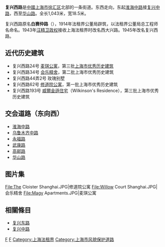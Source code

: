 {{unreferenced|time=2015-01-02T02:29:15+00:00}}
{{noteTA
|G1=Unit
}}
{{Infobox China Road
|路牌类型=Shanghai
|中文道路名称=复兴西路
|走向1=东
|走向2=西
|走向1(E)=E
|道路英文名=Fuxing Rd.(W)
|走向2(E)=W
|图片=
|图片说明=
|道路属性=
|道路总长度= 1.043
|车速限制=
|行车线数量=
|所在地区= {{CHN}}[[上海市|上海市]][[徐汇区|徐汇区]]
|起点= [[淮海中路|淮海中路]]
|终点= [[华山路_(上海)|华山路]]
|道路命名日期= 1945年
|命名缘由= 
|道路旧名= 白赛仲路
|道路动工日期= 1914年
|通车日期= 
|路段主要建筑= [[修道院公寓|修道院公寓]]
}}

'''复兴西路'''是[[中華人民共和國|中國]][[上海市|上海市]][[徐汇区|徐汇区]]北部的一条街道。东西走向，东起[[淮海中路|淮海中路]]接[[复兴中路|复兴中路]]，西至[[华山路_(上海)|华山路]]。全长1,043米，宽18.5米。

复兴西路原名'''白赛仲路'''（{{lang-fr|Route Gustave de Boissezon}}），1914年法租界公董局辟筑，以法租界公董局总工程师名命名。1943年[[汪精卫政权|汪精卫政权]]接收上海法租界时改名西大兴路。1945年改名复兴西路。

==近代历史建筑==
*复兴西路24号 [[麦琪公寓|麦琪公寓]]，第三批[[上海市优秀历史建筑|上海市优秀历史建筑]]
*复兴西路34号 [[卫乐公寓|会乐精舍]]，第二批上海市优秀历史建筑
*复兴西路44弄2号 玫瑰别墅
*复兴西路62号 [[修道院公寓|修道院公寓]]，第一批上海市优秀历史建筑
*复兴西路193号 [[复兴西路193号住宅|威爾金遜住宅]]（Wilkinson's Residence），第三批上海市优秀历史建筑

== 交会道路（东向西） ==
*[[淮海中路|淮海中路]]
*[[乌鲁木齐中路|乌鲁木齐中路]]
*[[永福路_(上海)|永福路]]
*[[武康路|武康路]]
*[[高邮路|高邮路]]
*[[华山路_(上海)|华山路]]

== 图片集 ==
<gallery>
File:The Cloister Shanghai.JPG|修道院公寓
File:Willow Court Shanghai.JPG|会乐精舍
File:Magy Apartments.JPG|麦琪公寓
</gallery>

==相關條目==
*[[复兴东路_(上海)|复兴东路]]
*[[复兴中路|复兴中路]]

{{SH-stub}}

[[Category:徐汇区|F]]
[[Category:上海道路|F]]
[[Category:上海法租界|Category:上海法租界]]
[[Category:上海市风貌保护道路|Category:上海市风貌保护道路]]